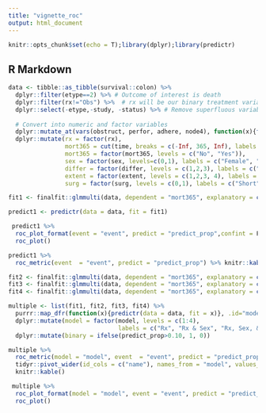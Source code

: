 ```yaml
---
title: "vignette_roc"
output: html_document
---
```


```r
knitr::opts_chunk$set(echo = T);library(dplyr);library(predictr)
```

## R Markdown

```r
data <- tibble::as_tibble(survival::colon) %>%
  dplyr::filter(etype==2) %>% # Outcome of interest is death
  dplyr::filter(rx!="Obs") %>%  # rx will be our binary treatment variable
  dplyr::select(-etype,-study, -status) %>% # Remove superfluous variables
  
  # Convert into numeric and factor variables
  dplyr::mutate_at(vars(obstruct, perfor, adhere, node4), function(x){factor(x, levels=c(0,1), labels = c("No", "Yes"))}) %>%
  dplyr::mutate(rx = factor(rx),
                mort365 = cut(time, breaks = c(-Inf, 365, Inf), labels = c("Yes", "No")),
                mort365 = factor(mort365, levels = c("No", "Yes")),
                sex = factor(sex, levels=c(0,1), labels = c("Female", "Male")),
                differ = factor(differ, levels = c(1,2,3), labels = c("Well", "Moderate", "Poor")),
                extent = factor(extent, levels = c(1,2,3, 4), labels = c("Submucosa", "Muscle", "Serosa", "Contiguous Structures")),
                surg = factor(surg, levels = c(0,1), labels = c("Short", "Long")))

fit1 <- finalfit::glmmulti(data, dependent = "mort365", explanatory = c("rx"))

predict1 <- predictr(data = data, fit = fit1)

```



```r
 predict1 %>%
  roc_plot_format(event = "event", predict = "predict_prop",confint = F, smooth=F) %>%
  roc_plot()

predict1 %>%
  roc_metric(event  = "event", predict = "predict_prop") %>% knitr::kable()
```


```r
fit2 <- finalfit::glmmulti(data, dependent = "mort365", explanatory = c("rx", "sex"))
fit3 <- finalfit::glmmulti(data, dependent = "mort365", explanatory = c("rx", "sex","obstruct"))
fit4 <- finalfit::glmmulti(data, dependent = "mort365", explanatory = c("rx", "sex","obstruct", "differ"))

multiple <- list(fit1, fit2, fit3, fit4) %>%
  purrr::map_dfr(function(x){predictr(data = data, fit = x)}, .id="model") %>%
  dplyr::mutate(model = factor(model, levels = c(1:4),
                               labels = c("Rx", "Rx & Sex", "Rx, Sex, & Obstruct", "Rx, Sex, Obstruct, & Differ"))) %>%
  dplyr::mutate(binary = ifelse(predict_prop>0.10, 1, 0))

multiple %>%
  roc_metric(model = "model", event  = "event", predict = "predict_prop") %>%
  tidyr::pivot_wider(id_cols = c("name"), names_from = "model", values_from = "metric") %>%
  knitr::kable()

 multiple %>%
  roc_plot_format(model = "model", event = "event", predict = "predict_prop",confint = F, smooth = F) %>%
  roc_plot()
```

